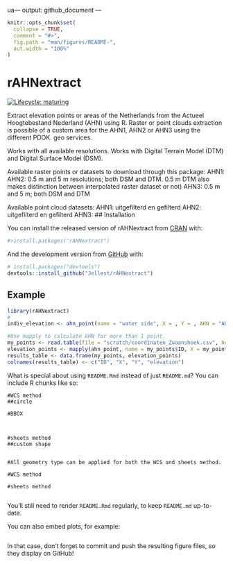 ua---
output: github_document
---

<!-- README.md is generated from README.Rmd. Please edit that file -->

```r
knitr::opts_chunk$set(
  collapse = TRUE,
  comment = "#>",
  fig.path = "man/figures/README-",
  out.width = "100%"
)
```

# rAHNextract

<!-- badges: start -->
[![Lifecycle: maturing](https://img.shields.io/badge/lifecycle-maturing-blue.svg)](https://www.tidyverse.org/lifecycle/#maturing)
<!-- badges: end -->

Extract elevation points or areas of the Netherlands from the Actueel Hoogtebestand Nederland (AHN) using R. Raster or point clouds extraction is possible of a custom area for the AHN1, AHN2 or AHN3 using the different PDOK. geo services.

Works with all available resolutions. Works with Digital Terrain Model (DTM) and Digital Surface Model (DSM).

Available raster points or datasets to download through this package:
AHN1:
AHN2: 0.5 m and 5 m resolutions; both DSM and DTM. 0.5 m DTM also makes distinction between interpolated raster dataset or not)
AHN3: 0.5 m and 5 m; both DSM and DTM

Available point cloud datasets:
AHN1: uitgefilterd en gefilterd
AHN2: uitgefilterd en gefilterd
AHN3: 
## Installation

You can install the released version of rAHNextract from [CRAN](https://CRAN.R-project.org) with:

``` r
#>install.packages("rAHNextract")
```

And the development version from [GitHub](https://github.com/) with:

``` r
# install.packages("devtools")
devtools::install_github("Jellest/rAHNextract")
```
## Example


```r
library(rAHNextract)
#
indiv_elevation <- ahn_point(name = "water side", X = , Y = , AHN = "AHN3", resolution = 0.5)

#Use mapply to calculate AHN for more than 1 point.
my_points <- read.table(file = "scratch/coordinaten_Zwaanshoek.csv", header = TRUE, sep=",")
elevation_points <- mapply(ahn_point, name = my_points$ID, X = my_points$X, Y = my_points$Y, AHN =  "AHN3", resolution = 0.5)
results_table <- data.frame(my_points, elevation_points)
colnames(results_table) <- c("ID", "X", "Y", "elevation")

```

What is special about using `README.Rmd` instead of just `README.md`? You can include R chunks like so:

```AHN
#WCS method
##circle

#BBOX



#sheets method
##custom shape


#All geometry type can be applied for both the WCS and sheets method.
```

```AHN
#WCS method

#sheets method


```

You'll still need to render `README.Rmd` regularly, to keep `README.md` up-to-date.

You can also embed plots, for example:

```r

```

In that case, don't forget to commit and push the resulting figure files, so they display on GitHub!
